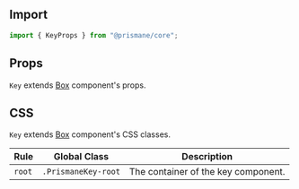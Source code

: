 ## Import

```js
import { KeyProps } from "@prismane/core";
```

## Props

`Key` extends [Box](/docs/components-api/box-api) component's props.

## CSS

`Key` extends [Box](/docs/components-api/box-api) component's CSS classes.

| Rule   | Global Class        | Description                         |
| ------ | ------------------- | ----------------------------------- |
| `root` | `.PrismaneKey-root` | The container of the key component. |
